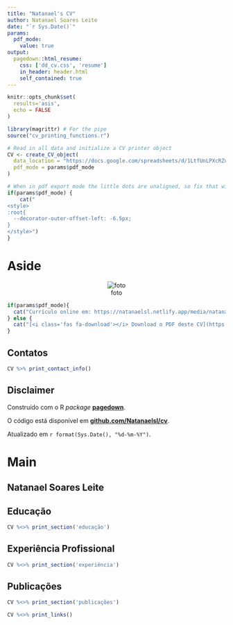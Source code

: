 ```yaml
---
title: "Natanael's CV"
author: Natanael Soares Leite
date: "`r Sys.Date()`"
params:
  pdf_mode:
    value: true
output:
  pagedown::html_resume:
    css: ['dd_cv.css', 'resume']
    in_header: header.html
    self_contained: true
---
```


<link rel="shortcut icon" href="C:/Users/natan/Documents/GitHub/cv/imagens/icon.png"/>

<!-- inicio academic icons -->
<link rel="stylesheet" href="C:/Users/natan/Documents/GitHub/cv/icons/academicons-1.9.1/css/academicons.min.css"/>
<!-- final academic icons -->

 
<!-- inicio font awesome -->
<script src="https://kit.fontawesome.com/1f72d6921a.js" crossorigin="anonymous"></script>
<!-- final font awesome -->


```r
knitr::opts_chunk$set(
  results='asis', 
  echo = FALSE
)

library(magrittr) # For the pipe
source("cv_printing_functions.r")

# Read in all data and initialize a CV printer object
CV <- create_CV_object(
  data_location = "https://docs.google.com/spreadsheets/d/1LtfUnLPXcRZuNjlGvGKXYg3YjWuSh41NnWO-9pZmy_I",  
  pdf_mode = params$pdf_mode
)

```


```r
# When in pdf export mode the little dots are unaligned, so fix that with some conditional CSS.
if(params$pdf_mode) {
    cat("
<style>
:root{
  --decorator-outer-offset-left: -6.5px;
}
</style>")
}
```


Aside
================================================================================
<!---
```r
# Build interactive network of positions colored by section
# and connected if they occurred in the same year
datadrivencv::build_network_logo(CV$entries_data)
```
-->


<center>

![foto](imagens/Foto_lattes.jpg)

</center>


```r
if(params$pdf_mode){
  cat("Currículo online em: https://natanaelsl.netlify.app/media/natanael_cv.pdf")
} else {
  cat("[<i class='fas fa-download'></i> Download o PDF deste CV](https://github.com/Natanaelsl/cv/raw/master/natanael_cv.pdf)")
}
```

<!---
```r
# Note the special double pipe so we modify the CV object in place
CV %<>% print_text_block("intro") 
```
-->

Contatos {#contact}
--------------------------------------------------------------------------------

```r
CV %>% print_contact_info()
```



Disclaimer {#disclaimer}
--------------------------------------------------------------------------------

Construído com o R *package* [**pagedown**](https://github.com/rstudio/pagedown). 

O código está disponível em [**github.com/Natanaelsl/cv**](https://github.com/Natanaelsl/cv).

Atualizado em `r format(Sys.Date(), "%d-%m-%Y")`.



Main
================================================================================

Natanael Soares Leite {#title}
--------------------------------------------------------------------------------


Educação {data-icon=graduation-cap data-concise=true}
--------------------------------------------------------------------------------

```r
CV %<>% print_section('educação')
```


Experiência Profissional {data-icon=chalkboard-teacher}
--------------------------------------------------------------------------------

```r
CV %<>% print_section('experiência')
```


Publicações {data-icon=book }
--------------------------------------------------------------------------------

```r
CV %<>% print_section('publicações')
```


```r
CV %<>% print_links()
```

